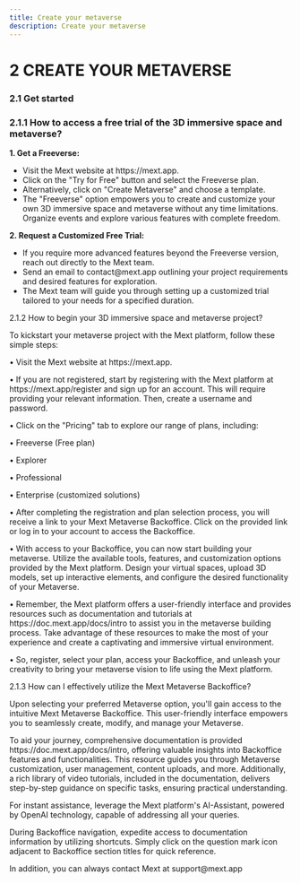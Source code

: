 ```yaml
---
title: Create your metaverse
description: Create your metaverse
---
```


# 2	CREATE YOUR METAVERSE 

### 2.1	Get started 

### 2.1.1	How to access a free trial of the 3D immersive space and metaverse?

**1.	Get a Freeverse:**

* Visit the Mext website at https\://mext.app.
* Click on the "Try for Free" button and select the Freeverse plan.
* Alternatively, click on "Create Metaverse" and choose a template.
* The "Freeverse" option empowers you to create and customize your own 3D immersive space and metaverse without any time limitations. Organize events and explore various features with complete freedom.

**2.	Request a Customized Free Trial:**

* If you require more advanced features beyond the Freeverse version, reach out directly to the Mext team.
* Send an email to contact\@mext.app outlining your project requirements and desired features for exploration.
* The Mext team will guide you through setting up a customized trial tailored to your needs for a specified duration.

2.1.2	How to begin your 3D immersive space and metaverse project? 

To kickstart your metaverse project with the Mext platform, follow these simple steps:

•	Visit the Mext website at https\://mext.app.

•	If you are not registered, start by registering with the Mext platform at https\://mext.app/register and sign up for an account. This will require providing your relevant information. Then, create a username and password.

•	Click on the "Pricing" tab to explore our range of plans, including:

•	Freeverse (Free plan)

•	Explorer

•	Professional

•	Enterprise (customized solutions)

•	After completing the registration and plan selection process, you will receive a link to your Mext Metaverse Backoffice. Click on the provided link or log in to your account to access the Backoffice.

•	With access to your Backoffice, you can now start building your metaverse. Utilize the available tools, features, and customization options provided by the Mext platform. Design your virtual spaces, upload 3D models, set up interactive elements, and configure the desired functionality of your Metaverse.

•	Remember, the Mext platform offers a user-friendly interface and provides resources such as documentation and tutorials at https\://doc.mext.app/docs/intro to assist you in the metaverse building process. Take advantage of these resources to make the most of your experience and create a captivating and immersive virtual environment.

•	So, register, select your plan, access your Backoffice, and unleash your creativity to bring your metaverse vision to life using the Mext platform.

2.1.3	How can I effectively utilize the Mext Metaverse Backoffice?

Upon selecting your preferred Metaverse option, you'll gain access to the intuitive Mext Metaverse Backoffice. This user-friendly interface empowers you to seamlessly create, modify, and manage your Metaverse.

To aid your journey, comprehensive documentation is provided https\://doc.mext.app/docs/intro, offering valuable insights into Backoffice features and functionalities. This resource guides you through Metaverse customization, user management, content uploads, and more. Additionally, a rich library of video tutorials, included in the documentation, delivers step-by-step guidance on specific tasks, ensuring practical understanding.

For instant assistance, leverage the Mext platform's AI-Assistant, powered by OpenAI technology, capable of addressing all your queries.

During Backoffice navigation, expedite access to documentation information by utilizing shortcuts. Simply click on the question mark icon adjacent to Backoffice section titles for quick reference.

In addition, you can always contact Mext at support\@mext.app
